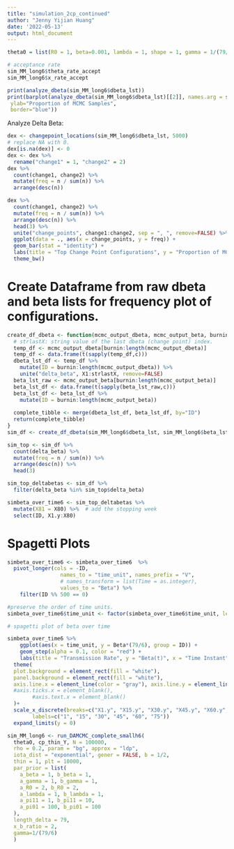 ```yaml
---
title: "simulation_2cp_continued"
author: "Jenny Yijian Huang"
date: '2022-05-13'
output: html_document
---
```


```r
theta0 = list(R0 = 1, beta=0.001, lambda = 1, shape = 1, gamma = 1/(79/6))
```


```r
# acceptance rate
sim_MM_long6$theta_rate_accept
sim_MM_long6$x_rate_accept
```

```r
print(analyze_dbeta(sim_MM_long6$dbeta_lst))
print(barplot(analyze_dbeta(sim_MM_long6$dbeta_lst)[[2]], names.arg = seq(1:79), main="Change Point Locations", xlab="Change Point Location",  
 ylab="Proportion of MCMC Samples", 
 border="blue"))
```
Analyze Delta Beta:

```r
dex <- changepoint_locations(sim_MM_long6$dbeta_lst, 5000) 
# replace NA with 0.
dex[is.na(dex)] <- 0
dex <- dex %>% 
  rename("change1" = 1, "change2" = 2)
dex %>% 
  count(change1, change2) %>% 
  mutate(freq = n / sum(n)) %>% 
  arrange(desc(n))
```
```r
dex %>% 
  count(change1, change2) %>% 
  mutate(freq = n / sum(n)) %>% 
  arrange(desc(n)) %>% 
  head(3) %>% 
  unite("change_points", change1:change2, sep = ", ", remove=FALSE) %>% 
  ggplot(data = ., aes(x = change_points, y = freq)) +
  geom_bar(stat = "identity") +
  labs(title = "Top Change Point Configurations", y = "Proportion of MCMC Samples", x = "Change Point Time Instants") +
  theme_bw()
```
# Create Dataframe from raw dbeta and beta lists for frequency plot of configurations.
```r
create_df_dbeta <- function(mcmc_output_dbeta, mcmc_output_beta, burnin, strlastX) {
  # strlastX: string value of the last dbeta (change point) index.
  temp_df <- mcmc_output_dbeta[burnin:length(mcmc_output_dbeta)]
  temp_df <- data.frame(t(sapply(temp_df,c)))
  dbeta_lst_df <- temp_df %>% 
    mutate(ID = burnin:length(mcmc_output_dbeta)) %>% 
    unite("delta_beta", X1:strlastX, remove=FALSE)
  beta_lst_raw <- mcmc_output_beta[burnin:length(mcmc_output_beta)]
  beta_lst_df <- data.frame(t(sapply(beta_lst_raw,c)))
  beta_lst_df <- beta_lst_df %>% 
    mutate(ID = burnin:length(mcmc_output_beta))
  
  complete_tibble <- merge(dbeta_lst_df, beta_lst_df, by="ID")
  return(complete_tibble)
}
sim_df <- create_df_dbeta(sim_MM_long6$dbeta_lst, sim_MM_long6$beta_lst, burnin=5000, "X79")
```

```r
sim_top <- sim_df %>% 
  count(delta_beta) %>% 
  mutate(freq = n / sum(n)) %>% 
  arrange(desc(n)) %>% 
  head(3)

sim_top_deltabetas <- sim_df %>% 
  filter(delta_beta %in% sim_top$delta_beta)

```

```r
simbeta_over_time6 <- sim_top_deltabetas %>% 
  mutate(X81 = X80) %>%  # add the stopping week
  select(ID, X1.y:X80)
```

# Spagetti Plots
```r
simbeta_over_time6 <- simbeta_over_time6  %>% 
  pivot_longer(cols = -ID,
                 names_to = "time_unit", names_prefix = "V",
                 # names_transform = list(Time = as.integer),
                 values_to = "Beta") %>%
    filter(ID %% 500 == 0)

#preserve the order of time units.
simbeta_over_time6$time_unit <- factor(simbeta_over_time6$time_unit, levels=unique(simbeta_over_time6$time_unit))
```

```r
# spagetti plot of beta over time

simbeta_over_time6 %>% 
    ggplot(aes(x = time_unit, y = Beta*(79/6), group = ID)) +
    geom_step(alpha = 0.1, color = "red") +
    labs(title = "Transmission Rate", y = "Beta(t)", x = "Time Instant") + 
  theme(
  plot.background = element_rect(fill = "white"),
  panel.background = element_rect(fill = "white"),
  axis.line.x = element_line(color = "gray"), axis.line.y = element_line(color = "gray"),
  #axis.ticks.x = element_blank(),
        #axis.text.x = element_blank()
  )+
  scale_x_discrete(breaks=c("X1.y", "X15.y", "X30.y", "X45.y", "X60.y", "X75.y"),
        labels=c("1", "15", "30", "45", "60", "75"))
  expand_limits(y = 0)
```


```r
sim_MM_long6 <- run_DAMCMC_complete_smallh6(
  theta0, cp_thin_Y, N = 100000,
  rho = 0.2, param = "bg", approx = "ldp",
  iota_dist = "exponential", gener = FALSE, b = 1/2,
  thin = 1, plt = 10000,
  par_prior = list(
    a_beta = 1, b_beta = 1,
    a_gamma = 1, b_gamma = 1,
    a_R0 = 2, b_R0 = 2,
    a_lambda = 1, b_lambda = 1,
    a_pi11 = 1, b_pi11 = 10,
    a_pi01 = 100, b_pi01 = 100
  ), 
  length_delta = 79,
  x_b_ratio = 2,
  gamma=1/(79/6)
  )
```   